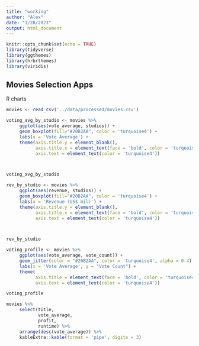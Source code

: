 ```yaml
---
title: "working"
author: "Alex"
date: "1/28/2021"
output: html_document
---
```


```r
knitr::opts_chunk$set(echo = TRUE)
library(tidyverse)
library(ggthemes)
library(hrbrthemes)
library(viridis)
```

## Movies Selection Apps 
R charts

```r

movies <- read_csv('../data/processed/movies.csv')

```


```r

voting_avg_by_studio <- movies %>% 
     ggplot(aes(vote_average, studios)) +
     geom_boxplot(fill="#20B2AA", color = 'turquoise4') + 
     labs(x = 'Vote Average') +
     theme(axis.title.y = element_blank(),
           axis.title.x = element_text(face = 'bold', color = 'turquoise4'),
           axis.text = element_text(color = 'turquoise4'))



voting_avg_by_studio
```


```r

rev_by_studio <- movies %>% 
     ggplot(aes(revenue, studios)) +
     geom_boxplot(fill="#20B2AA", color = 'turquoise4') + 
     labs(x = 'Revenue (US$ mil)') +
     theme(axis.title.y = element_blank(),
           axis.title.x = element_text(face = 'bold', color = 'turquoise4'),
           axis.text = element_text(color = 'turquoise4'))



rev_by_studio
```


```r

voting_profile <- movies %>% 
     ggplot(aes(vote_average, vote_count)) +
     geom_jitter(color = "#20B2AA", color = 'turquoise4', alpha = 0.4) +
     labs(x = 'Vote Average', y = "Vote Count") +
     theme(
           axis.title = element_text(face = 'bold', color = 'turquoise4'),
           axis.text = element_text(color = 'turquoise4'))

voting_profile

```

```r

movies %>% 
     select(title,
            vote_average,
            profit,
            runtime) %>% 
     arrange(desc(vote_average)) %>% 
     kableExtra::kable(format = 'pipe', digits = 3)

```

